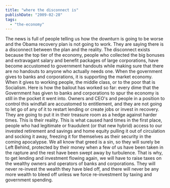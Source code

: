 ```yaml
---
title: "where the disconnect is"
publishDate: "2009-02-28"
tags: 
  - "the-economy"
---
```


The news is full of people telling us how the downturn is going to be worse and the Obama recovery plan is not going to work. They are saying there is a disconnect between the plan and the reality. The disconnect exists because the top tier of the economy, people who collected the big bonuses and extravagant salary and benefit packages of large corporations, have become accustomed to government handouts while making sure that there are no handouts to anyone who actually needs one. When the government gives to banks and corporations, it is supporting the market economy. When it gives to working people, the middle class, or to the poor that is Socialism. Here is how the bailout has worked so far: every dime that the Government has given to banks and corporations to spur the economy is still in the pocket it went into. Owners and CEO's and people in a position to control this windfall are accustomed to entitlement, and they are not going to let go of any of it to restart lending or create jobs or invest in recovery. They are going to put it in their treasure room as a hedge against harder times. This is their reality. This is what caused hard times in the first place, people who had legitimate or fraudulent (or that new hybrid) access to our invested retirement and savings and home equity pulling it out of circulation and socking it away, freezing it for themselves as their security in the coming apocalypse. We all know that greed is a sin, so they will surely be Left Behind, protected by their money when a few of us have been taken in the rapture and the rest have been swept away by turbulence. That is why, to get lending and investment flowing again, we will have to raise taxes on the wealthy owners and operators of banks and corporations. They will never re-invest the wealth they have bled off, and there will never be any more wealth to bleed off unless we force re-investment by taxing and government spending.
